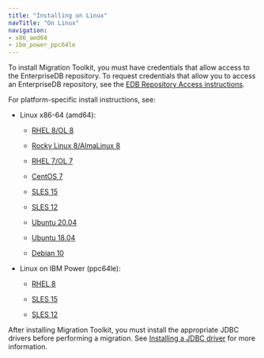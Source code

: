```yaml
---
title: "Installing on Linux"
navTitle: "On Linux"
navigation:
- x86_amd64
- ibm_power_ppc64le
---
```



To install Migration Toolkit, you must have credentials that allow access to the EnterpriseDB repository. To request credentials that allow you to access an EnterpriseDB repository, see the [EDB Repository Access instructions](https://www.enterprisedb.com/repository-access-request).

For platform-specific install instructions, see:

- Linux x86-64 (amd64):
  - [RHEL 8/OL 8](x86_amd64/mtk55_rhel8_x86)

  - [Rocky Linux 8/AlmaLinux 8](x86_amd64/mtk55_other_linux8_x86)
  - [RHEL 7/OL 7](x86_amd64/mtk55_rhel7_x86)
  - [CentOS 7](x86_amd64/mtk55_centos7_x86)
  - [SLES 15](x86_amd64/mtk55_sles15_x86)
  - [SLES 12](x86_amd64/mtk55_sles12_x86)
  - [Ubuntu 20.04](x86_amd64/mtk55_ubuntu20_x86)
  - [Ubuntu 18.04](x86_amd64/mtk55_ubuntu18_x86)
  - [Debian 10](x86_amd64/mtk55_deb10_x86)

- Linux on IBM Power (ppc64le):
  - [RHEL 8](ibm_power_ppc64le/mtk55_rhel8_ppcle)

  - [SLES 15](ibm_power_ppc64le/mtk55_sles15_ppcle)
  - [SLES 12](ibm_power_ppc64le/mtk55_sles12_ppcle)

After installing Migration Toolkit, you must install the appropriate JDBC drivers before performing a migration. See [Installing a JDBC driver](/migration_toolkit/latest/05_installing_mtk/installing_jdbc_driver/) for more information.


